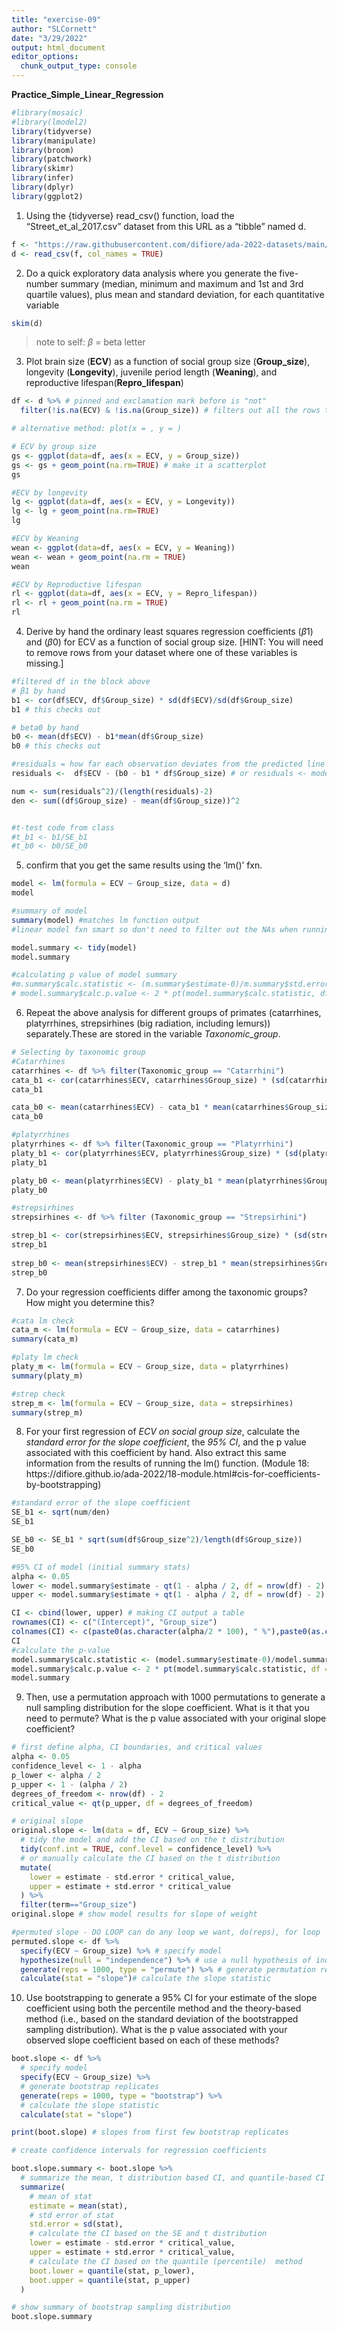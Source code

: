 ```yaml
---
title: "exercise-09"
author: "SLCornett"
date: "3/29/2022"
output: html_document
editor_options: 
  chunk_output_type: console
---
```

**Practice_Simple_Linear_Regression**
```r
#library(mosaic)
#library(lmodel2)
library(tidyverse)
library(manipulate) 
library(broom)
library(patchwork)
library(skimr)
library(infer)
library(dplyr)
library(ggplot2)
```


1. Using the {tidyverse} read_csv() function, load the “Street_et_al_2017.csv” dataset from this URL as a “tibble” named d.
```r
f <- "https://raw.githubusercontent.com/difiore/ada-2022-datasets/main/Street_et_al_2017.csv"
d <- read_csv(f, col_names = TRUE)
```


2. Do a quick exploratory data analysis where you generate the five-number summary (median, minimum and maximum and 1st and 3rd quartile values), plus mean and standard deviation, for each quantitative variable
```r
skim(d)
```


> note to self: $\beta$ = beta letter


3. Plot brain size (**ECV**) as a function of social group size (**Group_size**), longevity (**Longevity**), juvenile period length (**Weaning**), and reproductive lifespan(**Repro_lifespan**)
```r
df <- d %>% # pinned and exclamation mark before is "not"
  filter(!is.na(ECV) & !is.na(Group_size)) # filters out all the rows that have NA in them and assigns to a new data set, df (aka d_mod)

# alternative method: plot(x = , y = )

# ECV by group size
gs <- ggplot(data=df, aes(x = ECV, y = Group_size))
gs <- gs + geom_point(na.rm=TRUE) # make it a scatterplot
gs

#ECV by longevity
lg <- ggplot(data=df, aes(x = ECV, y = Longevity))
lg <- lg + geom_point(na.rm=TRUE)
lg

#ECV by Weaning
wean <- ggplot(data=df, aes(x = ECV, y = Weaning))
wean <- wean + geom_point(na.rm = TRUE)
wean

#ECV by Reproductive lifespan
rl <- ggplot(data=df, aes(x = ECV, y = Repro_lifespan))
rl <- rl + geom_point(na.rm = TRUE)
rl

```


4. Derive by hand the ordinary least squares regression coefficients ($\beta1$) and ($\beta0$) for ECV as a function of social group size. [HINT: You will need to remove rows from your dataset where one of these variables is missing.]
```r
#filtered df in the block above
# β1 by hand
b1 <- cor(df$ECV, df$Group_size) * sd(df$ECV)/sd(df$Group_size)
b1 # this checks out

# beta0 by hand
b0 <- mean(df$ECV) - b1*mean(df$Group_size)
b0 # this checks out

#residuals = how far each observation deviates from the predicted line
residuals <-  df$ECV - (b0 - b1 * df$Group_size) # or residuals <- model$residuals

num <- sum(residuals^2)/(length(residuals)-2) 
den <- sum((df$Group_size) - mean(df$Group_size))^2


#t-test code from class
#t_b1 <- b1/SE_b1
#t_b0 <- b0/SE_b0
```


5. confirm that you get the same results using the 'lm()' fxn.
```r
model <- lm(formula = ECV ~ Group_size, data = d)
model

#summary of model
summary(model) #matches lm function output
#linear model fxn smart so don't need to filter out the NAs when running this, ie can use d instead of df

model.summary <- tidy(model)
model.summary

#calculating p value of model summary
#m.summary$calc.statistic <- (m.summary$estimate-0)/m.summary$std.error 
# model.summary$calc.p.value <- 2 * pt(model.summary$calc.statistic, df = nrow(df)-2, lower.tail = FALSE)
```


6. Repeat the above analysis for different groups of primates (catarrhines, platyrrhines, strepsirhines (big radiation, including lemurs)) separately.These are stored in the variable *Taxonomic_group*.
```r
# Selecting by taxonomic group
#Catarrhines
catarrhines <- df %>% filter(Taxonomic_group == "Catarrhini")
cata_b1 <- cor(catarrhines$ECV, catarrhines$Group_size) * (sd(catarrhines$ECV)/sd(catarrhines$Group_size))
cata_b1

cata_b0 <- mean(catarrhines$ECV) - cata_b1 * mean(catarrhines$Group_size)
cata_b0

#platyrrhines
platyrrhines <- df %>% filter(Taxonomic_group == "Platyrrhini")
platy_b1 <- cor(platyrrhines$ECV, platyrrhines$Group_size) * (sd(platyrrhines$ECV)/sd(platyrrhines$Group_size))
platy_b1

platy_b0 <- mean(platyrrhines$ECV) - platy_b1 * mean(platyrrhines$Group_size)
platy_b0

#strepsirhines
strepsirhines <- df %>% filter (Taxonomic_group == "Strepsirhini")

strep_b1 <- cor(strepsirhines$ECV, strepsirhines$Group_size) * (sd(strepsirhines$ECV)/sd(strepsirhines$Group_size))
strep_b1
  
strep_b0 <- mean(strepsirhines$ECV) - strep_b1 * mean(strepsirhines$Group_size)
strep_b0
```


7. Do your regression coefficients differ among the taxonomic groups? How might you determine this?
```r
#cata lm check
cata_m <- lm(formula = ECV ~ Group_size, data = catarrhines)
summary(cata_m)

#platy lm check
platy_m <- lm(formula = ECV ~ Group_size, data = platyrrhines)
summary(platy_m)

#strep check
strep_m <- lm(formula = ECV ~ Group_size, data = strepsirhines)
summary(strep_m)
```


8. For your first regression of *ECV on social group size*, calculate the *standard error for the slope coefficient*, the *95% CI*, and the p value associated with this coefficient by hand. Also extract this same information from the results of running the lm() function.
 (Module 18: https://difiore.github.io/ada-2022/18-module.html#cis-for-coefficients-by-bootstrapping)
```r
#standard error of the slope coefficient
SE_b1 <- sqrt(num/den)
SE_b1

SE_b0 <- SE_b1 * sqrt(sum(df$Group_size^2)/length(df$Group_size))
SE_b0

#95% CI of model (initial summary stats)
alpha <- 0.05
lower <- model.summary$estimate - qt(1 - alpha / 2, df = nrow(df) - 2) * model.summary$std.error #df dataframe without the NAs
upper <- model.summary$estimate + qt(1 - alpha / 2, df = nrow(df) - 2) * model.summary$std.error

CI <- cbind(lower, upper) # making CI output a table
rownames(CI) <- c("(Intercept)", "Group_size")
colnames(CI) <- c(paste0(as.character(alpha/2 * 100), " %"),paste0(as.character((1-alpha/2) * 100), " %"))
CI
#calculate the p-value
model.summary$calc.statistic <- (model.summary$estimate-0)/model.summary$std.error 
model.summary$calc.p.value <- 2 * pt(model.summary$calc.statistic, df = nrow(df)-2, lower.tail = FALSE)
model.summary
```


9. Then, use a permutation approach with 1000 permutations to generate a null sampling distribution for the slope coefficient. What is it that you need to permute? What is the p value associated with your original slope coefficient?
```r
# first define alpha, CI boundaries, and critical values
alpha <- 0.05
confidence_level <- 1 - alpha
p_lower <- alpha / 2
p_upper <- 1 - (alpha / 2)
degrees_of_freedom <- nrow(df) - 2
critical_value <- qt(p_upper, df = degrees_of_freedom)

# original slope
original.slope <- lm(data = df, ECV ~ Group_size) %>%
  # tidy the model and add the CI based on the t distribution
  tidy(conf.int = TRUE, conf.level = confidence_level) %>%
  # or manually calculate the CI based on the t distribution
  mutate(
    lower = estimate - std.error * critical_value,
    upper = estimate + std.error * critical_value
  ) %>%
  filter(term=="Group_size")
original.slope # show model results for slope of weight

#permuted slope - DO LOOP can do any loop we want, do(reps), for loop
permuted.slope <- df %>% 
  specify(ECV ~ Group_size) %>% # specify model
  hypothesize(null = "independence") %>% # use a null hypothesis of independence
  generate(reps = 1000, type = "permute") %>% # generate permutation replicates
  calculate(stat = "slope")# calculate the slope statistic


```

10. Use bootstrapping to generate a 95% CI for your estimate of the slope coefficient using both the percentile method and the theory-based method (i.e., based on the standard deviation of the bootstrapped sampling distribution). What is the p value associated with your observed slope coefficient based on each of these methods?
```r
boot.slope <- df %>%
  # specify model
  specify(ECV ~ Group_size) %>%
  # generate bootstrap replicates
  generate(reps = 1000, type = "bootstrap") %>%
  # calculate the slope statistic
  calculate(stat = "slope")

print(boot.slope) # slopes from first few bootstrap replicates

# create confidence intervals for regression coefficients

boot.slope.summary <- boot.slope %>%
  # summarize the mean, t distribution based CI, and quantile-based CI
  summarize(
    # mean of stat
    estimate = mean(stat),
    # std error of stat
    std.error = sd(stat),
    # calculate the CI based on the SE and t distribution
    lower = estimate - std.error * critical_value,
    upper = estimate + std.error * critical_value,
    # calculate the CI based on the quantile (percentile)  method
    boot.lower = quantile(stat, p_lower),
    boot.upper = quantile(stat, p_upper)
  )

# show summary of bootstrap sampling distribution
boot.slope.summary
```

